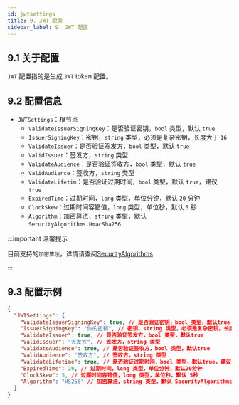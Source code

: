 ```yaml
---
id: jwtsettings
title: 9. JWT 配置
sidebar_label: 9. JWT 配置
---
```


## 9.1 关于配置

`JWT` 配置指的是生成 `JWT` token 配置。

## 9.2 配置信息

- `JWTSettings`：根节点
  - `ValidateIssuerSigningKey`：是否验证密钥，`bool` 类型，默认 `true`
  - `IssuerSigningKey`：密钥，`string` 类型，必须是复杂密钥，长度大于 `16`
  - `ValidateIssuer`：是否验证签发方，`bool` 类型，默认 `true`
  - `ValidIssuer`：签发方，`string` 类型
  - `ValidateAudience`：是否验证签收方，`bool` 类型，默认 `true`
  - `ValidAudience`：签收方，`string` 类型
  - `ValidateLifetim`：是否验证过期时间，`bool` 类型，默认 `true`，建议 `true`
  - `ExpiredTime`：过期时间，`long` 类型，单位分钟，默认 `20` 分钟
  - `ClockSkew`：过期时间容错值，`long` 类型，单位秒，默认 `5` 秒
  - `Algorithm`：加密算法，`string` 类型，默认 `SecurityAlgorithms.HmacSha256`

:::important 温馨提示

目前支持的`加密算法`，详情请查阅[SecurityAlgorithms](https://github.com/AzureAD/azure-activedirectory-identitymodel-extensions-for-dotnet/blob/dev/src/Microsoft.IdentityModel.Tokens/SecurityAlgorithms.cs)

:::

## 9.3 配置示例

```json showLineNumbers  {4,6,8}
{
  "JWTSettings": {
    "ValidateIssuerSigningKey": true, // 是否验证密钥，bool 类型，默认true
    "IssuerSigningKey": "你的密钥", // 密钥，string 类型，必须是复杂密钥，长度大于16
    "ValidateIssuer": true, // 是否验证签发方，bool 类型，默认true
    "ValidIssuer": "签发方", // 签发方，string 类型
    "ValidateAudience": true, // 是否验证签收方，bool 类型，默认true
    "ValidAudience": "签收方", // 签收方，string 类型
    "ValidateLifetime": true, // 是否验证过期时间，bool 类型，默认true，建议true
    "ExpiredTime": 20, // 过期时间，long 类型，单位分钟，默认20分钟
    "ClockSkew": 5, // 过期时间容错值，long 类型，单位秒，默认 5秒
    "Algorithm": "HS256" // 加密算法，string 类型，默认 SecurityAlgorithms.HmacSha256
  }
}
```
